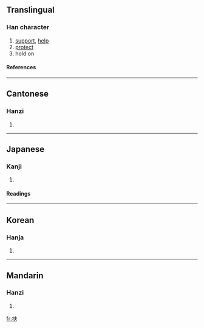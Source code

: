 ==Translingual==
===Han character===
{{Han char|rn=64|rad=手|as=04|sn=7|four=5503<sub>0</sub>|canj=手手人 (QQO)}}
# [[support]], [[help]]
# [[protect]]
# hold on
====References====
{{Han ref|kx=0419.050|dkj=11840|dj=0765.280|hdz=31833.020|uh=6276|ud=25206|bh=A7DF|bd=42975}}
----
==Cantonese==
===Hanzi===
{{yue-hanzi|jyut=|y=fu4}}
# {{defn|Cantonese}}
----
==Japanese==
===Kanji===
{{ja-kanji|grade=|rs=手04}}
# {{defn|Japanese}} 
====Readings====
{{ja-readings|on=[[ふ]] (fu), [[ほ]] (ho)|kun=[[たすける]] (tasukeru)}}
----
==Korean==
===Hanja===
{{ko-hanja|hangeul=부|eumhun=|rv=bu|mr=pu|y=pu}}
# {{defn|Korean}}
----
==Mandarin==
===Hanzi===
{{cmn-hanzi|pin=[[fú]] (fu2)|wg=fu<sup>2</sup>}}
# {{defn|Mandarin}}

[[fr:扶]]